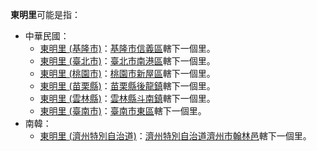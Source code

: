 {{NoteTA
|T=zh:東明里;zh-hant:東明里
|1=zh:東明里;zh-hant:東明里}}
'''東明里'''可能是指：

*中華民國：
**[[東明里_(基隆市)|東明里 (基隆市)]]：[[基隆市|基隆市]][[信義區_(基隆市)|信義區]]轄下一個里。
**[[東明里_(臺北市)|東明里 (臺北市)]]：[[臺北市|臺北市]][[南港區|南港區]]轄下一個里。
**[[東明里_(桃園市)|東明里 (桃園市)]]：[[桃園市|桃園市]][[新屋區|新屋區]]轄下一個里。
**[[東明里_(苗栗縣)|東明里 (苗栗縣)]]：[[苗栗縣|苗栗縣]][[後龍鎮_(台灣)|後龍鎮]]轄下一個里。
**[[東明里_(雲林縣)|東明里 (雲林縣)]]：[[雲林縣|雲林縣]][[斗南鎮|斗南鎮]]轄下一個里。
**[[東明里_(臺南市)|東明里 (臺南市)]]：[[臺南市|臺南市]][[東區_(臺南市)|東區]]轄下一個里。
*南韓：
**[[東明里_(濟州特別自治道)|東明里 (濟州特別自治道)]]：[[濟州特別自治道|濟州特別自治道]][[濟州市|濟州市]][[翰林邑|翰林邑]]轄下一個里。

{{消歧義|D|cat=三字臺灣里名消歧義}}